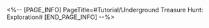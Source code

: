 <%-- [PAGE_INFO]
PageTitle=#Tutorial/Underground Treasure Hunt: Exploration#
[END_PAGE_INFO] --%>
{{Tutorial
|sort      = 801001
|title     = Underground Treasure Hunt: Exploration
|subtitle  = 
|type      = 
|about     = 
|image1    = Tutorial Underground Treasure Hunt Exploration 1.png{{subst:void|<!--$UPLOAD:<<SpriteOutput/TutorialPic/TutorialPage_801001.png>-<Tutorial Underground Treasure Hunt Exploration 1.png>-<Tutorial Files>>-->}}
|text1     = By {{Color|h|nobold=1|consuming Stamina}}, you can explore the illuminated areas.
|image2    = Tutorial Underground Treasure Hunt Exploration 2.png{{subst:void|<!--$UPLOAD:<<SpriteOutput/TutorialPic/TutorialPage_801020.png>-<Tutorial Underground Treasure Hunt Exploration 2.png>-<Tutorial Files>>-->}}
|text2     = {{Color|h|nobold=1|Dimmed areas cannot be explored or interacted with}}. Explore areas adjacent to dimmed areas to illuminate them.
}}